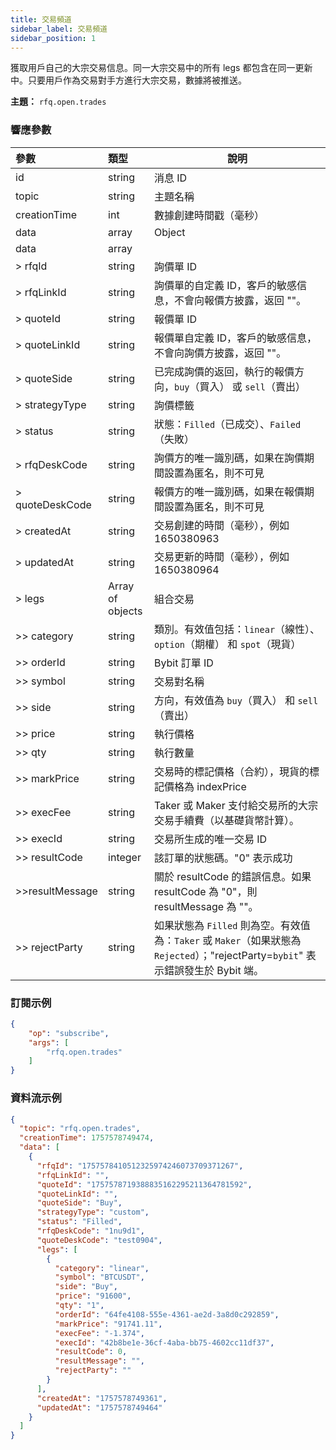 ```yaml
---
title: 交易頻道
sidebar_label: 交易頻道
sidebar_position: 1
---
```


獲取用戶自己的大宗交易信息。同一大宗交易中的所有 legs 都包含在同一更新中。只要用戶作為交易對手方進行大宗交易，數據將被推送。

**主題：** `rfq.open.trades`

### 響應參數
| 參數 | 類型 | 說明 |
|:----- |:-----|----- |
|id |string |消息 ID|
|topic | string  | 主題名稱                                                                                                                              |
|creationTime | int   | 數據創建時間戳（毫秒）                                                                                                              |
|data |array |Object |
| data              | array               |                                                                               |
| > rfqId           | string              | 詢價單 ID                                                                                                                            |
| > rfqLinkId       | string              | 詢價單的自定義 ID，客戶的敏感信息，不會向報價方披露，返回 ""。                 |
| > quoteId         | string              | 報價單 ID                                                                      |
| > quoteLinkId     | string              | 報價單自定義 ID，客戶的敏感信息，不會向詢價方披露，返回 ""。                      |
| > quoteSide       | string              | 已完成詢價的返回，執行的報價方向，`buy`（買入） 或 `sell`（賣出）                                                                |
| > strategyType    | string              | 詢價標籤                                                                                                                         |
| > status          | string              | 狀態：`Filled`（已成交）、`Failed`（失敗）                                                                                                               |
| > rfqDeskCode     | string              | 詢價方的唯一識別碼，如果在詢價期間設置為匿名，則不可見                |
| > quoteDeskCode   | string              | 報價方的唯一識別碼，如果在報價期間設置為匿名，則不可見            |
| > createdAt       | string              | 交易創建的時間（毫秒），例如 1650380963                                                                        |
| > updatedAt       | string              | 交易更新的時間（毫秒），例如 1650380964                                                                        |
| > legs            | Array of objects    | 組合交易                                                                                                               |
| >> category       | string              | 類別。有效值包括：`linear`（線性）、`option`（期權） 和 `spot`（現貨）                                                                         |
| >> orderId        | string              | Bybit 訂單 ID                                                                                                                        |
| >> symbol         | string              | 交易對名稱                                                                                                              |
| >> side           | string              | 方向，有效值為 `buy`（買入） 和 `sell`（賣出）                                                                                              |
| >> price          | string              | 執行價格                                                                                                                       |
| >> qty            | string              | 執行數量                                                                                                                  |
| >> markPrice      | string              | 交易時的標記價格（合約），現貨的標記價格為 indexPrice                                                 |
| >> execFee        | string              | Taker 或 Maker 支付給交易所的大宗交易手續費（以基礎貨幣計算）。                                        |
| >> execId         | string              | 交易所生成的唯一交易 ID                                                                                           |
| >> resultCode     | integer             | 該訂單的狀態碼。"0" 表示成功                                                                                  |
| >>resultMessage  | string              | 關於 resultCode 的錯誤信息。如果 resultCode 為 "0"，則 resultMessage 為 ""。                                                            |
| >> rejectParty    | string              | 如果狀態為 `Filled` 則為空。有效值為：`Taker` 或 `Maker`（如果狀態為 `Rejected`）；"rejectParty=`bybit`" 表示錯誤發生於 Bybit 端。 |

### 訂閱示例
```json
{
    "op": "subscribe",
    "args": [
        "rfq.open.trades"
    ]
}
```

### 資料流示例

```json
{
  "topic": "rfq.open.trades",
  "creationTime": 1757578749474,
  "data": [
    {
      "rfqId": "1757578410512325974246073709371267",
      "rfqLinkId": "",
      "quoteId": "1757578719388835162295211364781592",
      "quoteLinkId": "",
      "quoteSide": "Buy",
      "strategyType": "custom",
      "status": "Filled",
      "rfqDeskCode": "1nu9d1",
      "quoteDeskCode": "test0904",
      "legs": [
        {
          "category": "linear",
          "symbol": "BTCUSDT",
          "side": "Buy",
          "price": "91600",
          "qty": "1",
          "orderId": "64fe4108-555e-4361-ae2d-3a8d0c292859",
          "markPrice": "91741.11",
          "execFee": "-1.374",
          "execId": "42b8be1e-36cf-4aba-bb75-4602cc11df37",
          "resultCode": 0,
          "resultMessage": "",
          "rejectParty": ""
        }
      ],
      "createdAt": "1757578749361",
      "updatedAt": "1757578749464"
    }
  ]
}
```
